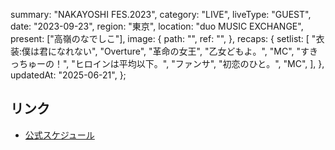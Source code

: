   summary: "NAKAYOSHI FES.2023",
  category: "LIVE",
  liveType: "GUEST",
  date: "2023-09-23",
  region: "東京",
  location: "duo MUSIC EXCHANGE",
  present: ["高嶺のなでしこ"],
  image: {
    path: "",
    ref: "",
  },
  recaps: {
    setlist: [
      "衣装:僕は君になれない",
      "Overture",
      "革命の女王",
      "乙女どもよ。",
      "MC",
      "すきっちゅーの！",
      "ヒロインは平均以下。",
      "ファンサ",
      "初恋のひと。",
      "MC",
    ],
  },
  updatedAt: "2025-06-21",
};

## リンク

- [公式スケジュール](https://takanenonadeshiko.jp/?p=1357)
